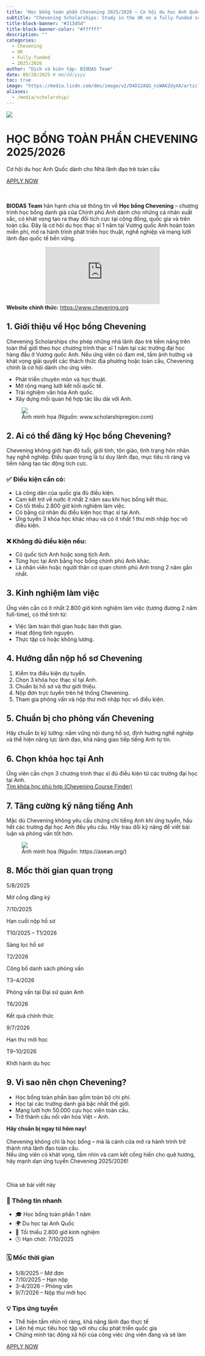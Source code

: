 ```yaml
---
title: "Học bổng toàn phần Chevening 2025/2026 – Cơ hội du học Anh Quốc dành cho Nhà lãnh đạo trẻ toàn cầu"
subtitle: "Chevening Scholarships: Study in the UK on a fully-funded scholarship with Chevening"
title-block-banner: "#313d5d"
title-block-banner-color: "#ffffff"
description: ""
categories:
  - Chevening
  - UK
  - Fully-funded
  - 2025/2026
author: "Dịch và biên tập: BIODAS Team"
date: 08/20/2025 # mm/dd/yyyy
toc: true
image: "https://media.licdn.com/dms/image/v2/D4D12AQG_niWAKZdyXA/article-cover_image-shrink_720_1280/article-cover_image-shrink_720_1280/0/1728640151097?e=2147483647&v=beta&t=I_Wj6WoF1NgpKq606-nJxFPrU4rYu969GZ1j617uWW8"
aliases: 
  - /media/scholarship/
---
```


![](https://alt.edu.vn/wp-content/uploads/2023/11/alt-feature-Chevening-Scholarship-1.jpg){fig-align="center" class="img-cover"}



```{=html}
<!-- Gắn file CSS -->
<link rel="stylesheet" href="section-scholarship-template.css">

<!-- Font Awesome CDN (hiển thị icon mạng xã hội) -->
<link rel="stylesheet" href="https://cdnjs.cloudflare.com/ajax/libs/font-awesome/6.5.0/css/all.min.css">


<body class="section-scholarship-template">

  <!-- ===== HERO ===== -->
  <div class="hero-banner">
    <div class="hero-content">
      <h1>HỌC BỔNG TOÀN PHẦN CHEVENING 2025/2026</h1>
      <p class="hero-subtitle">Cơ hội du học Anh Quốc dành cho Nhà lãnh đạo trẻ toàn cầu</p>
      <a href="https://www.chevening.org/apply" target="_blank" class="apply-button">APPLY NOW</a>
    </div>
  </div>

  <!-- ===== CONTENT ===== -->
  <div class="layout">
    <div class="main-content">
      <br><br>
      <p><strong>BIODAS Team</strong> hân hạnh chia sẻ thông tin về <strong>Học bổng Chevening</strong> – chương trình học bổng danh giá của Chính phủ Anh dành cho những cá nhân xuất sắc, có khát vọng tạo ra thay đổi tích cực tại cộng đồng, quốc gia và trên toàn cầu. Đây là cơ hội du học thạc sĩ 1 năm tại Vương quốc Anh hoàn toàn miễn phí, mở ra hành trình phát triển học thuật, nghề nghiệp và mạng lưới lãnh đạo quốc tế bền vững.</p>

      <div style="text-align:center;">
        <iframe 
          src="https://www.youtube.com/embed/hHDTKvt4yIY?si=7aA_ddT_g6sWoywN"
          title="YouTube video player"
          style="width:auto; height:auto; aspect-ratio:16/9; border:0;"
          allow="accelerometer; autoplay; clipboard-write; encrypted-media; gyroscope; picture-in-picture; web-share"
          referrerpolicy="strict-origin-when-cross-origin"
          allowfullscreen>
        </iframe>
      </div>
      
      <strong>Website chính thức:</strong> <a href="https://www.chevening.org" target="_blank">https://www.chevening.org</a></p>

      <h2>1. Giới thiệu về Học bổng Chevening</h2>
      <p>Chevening Scholarships cho phép những nhà lãnh đạo trẻ tiềm năng trên toàn thế giới theo học chương trình thạc sĩ 1 năm tại các trường đại học hàng đầu ở Vương quốc Anh. Nếu ứng viên có đam mê, tầm ảnh hưởng và khát vọng giải quyết các thách thức địa phương hoặc toàn cầu, Chevening chính là cơ hội dành cho ứng viên.</p>

      <div class="highlight-box">
        <ul>
          <li>Phát triển chuyên môn và học thuật.</li>
          <li>Mở rộng mạng lưới kết nối quốc tế.</li>
          <li>Trải nghiệm văn hóa Anh quốc.</li>
          <li>Xây dựng mối quan hệ hợp tác lâu dài với Anh.</li>
        </ul>
      </div>

      <!-- Ảnh minh họa -->
      <figure>
        <div class="img-wrap">
          <img src="https://www.scholarshipregion.com/wp-content/uploads/elementor/thumbs/UK-Government-Chevening-Scholarships-qc0g3ibu1s0523zq02df7ib6anvlhihenpt574hz4w.jpg" class="img" />
        </div>
        <figcaption>
          Ảnh minh họa (Nguồn: www.scholarshipregion.com)
        </figcaption>
      </figure>

      <h2>2. Ai có thể đăng ký Học bổng Chevening?</h2>
      <p>Chevening không giới hạn độ tuổi, giới tính, tôn giáo, tình trạng hôn nhân hay nghề nghiệp. Điều quan trọng là tư duy lãnh đạo, mục tiêu rõ ràng và tiềm năng tạo tác động tích cực.</p>

      <h3>✅ Điều kiện cần có:</h3>
      <div class="highlight-box">
        <ul>
          <li>Là công dân của quốc gia đủ điều kiện.</li>
          <li>Cam kết trở về nước ít nhất 2 năm sau khi học bổng kết thúc.</li>
          <li>Có tối thiểu 2.800 giờ kinh nghiệm làm việc.</li>
          <li>Có bằng cử nhân đủ điều kiện học thạc sĩ tại Anh.</li>
          <li>Ứng tuyển 3 khóa học khác nhau và có ít nhất 1 thư mời nhập học vô điều kiện.</li>
        </ul>
      </div>

      <h3>❌ Không đủ điều kiện nếu:</h3>
      <div class="highlight-box">
        <ul>
          <li>Có quốc tịch Anh hoặc song tịch Anh.</li>
          <li>Từng học tại Anh bằng học bổng chính phủ Anh khác.</li>
          <li>Là nhân viên hoặc người thân cơ quan chính phủ Anh trong 2 năm gần nhất.</li>
        </ul>
      </div>

      <h2>3. Kinh nghiệm làm việc</h2>
      <p>Ứng viên cần có ít nhất 2.800 giờ kinh nghiệm làm việc (tương đương 2 năm full-time), có thể tính từ:</p>
      <div class="highlight-box">
        <ul>
          <li>Việc làm toàn thời gian hoặc bán thời gian.</li>
          <li>Hoạt động tình nguyện.</li>
          <li>Thực tập có hoặc không lương.</li>
        </ul>
      </div>

      <h2>4. Hướng dẫn nộp hồ sơ Chevening</h2>
      <div class="highlight-box">
        <ol>
          <li>Kiểm tra điều kiện dự tuyển.</li>
          <li>Chọn 3 khóa học thạc sĩ tại Anh.</li>
          <li>Chuẩn bị hồ sơ và thư giới thiệu.</li>
          <li>Nộp đơn trực tuyến trên hệ thống Chevening.</li>
          <li>Tham gia phỏng vấn và nộp thư mời nhập học vô điều kiện.</li>
        </ol>
      </div>

      <h2>5. Chuẩn bị cho phỏng vấn Chevening</h2>
      <p>Hãy chuẩn bị kỹ lưỡng: nắm vững nội dung hồ sơ, định hướng nghề nghiệp và thể hiện năng lực lãnh đạo, khả năng giao tiếp tiếng Anh tự tin.</p>

      <h2>6. Chọn khóa học tại Anh</h2>
      <p>Ứng viên cần chọn 3 chương trình thạc sĩ đủ điều kiện từ các trường đại học tại Anh.<br>
      <a href="https://www.chevening.org/scholarships/find-a-course/" target="_blank">Tìm khóa học phù hợp (Chevening Course Finder)</a></p>

      <h2>7. Tăng cường kỹ năng tiếng Anh</h2>
      <p>Mặc dù Chevening không yêu cầu chứng chỉ tiếng Anh khi ứng tuyển, hầu hết các trường đại học Anh đều yêu cầu. Hãy trau dồi kỹ năng để viết bài luận và phỏng vấn tốt hơn.</p>

      <!-- Ảnh minh họa -->
      <figure>
        <div class="img-wrap">
          <img src="https://asean.org/wp-content/uploads/elementor/thumbs/Chevening-pic1724738642-scaled-qt9q5iek65l9u60mnz6mswzdf7322vdce2z1lqj2iw.jpeg" class="img" />
        </div>
        <figcaption>
          Ảnh minh họa (Nguồn: https://asean.org/)
        </figcaption>
      </figure>

      <h2>8. Mốc thời gian quan trọng</h2>

      <div class="timeline-flow">
        <div class="timeline-item">
          <span class="timeline-date">5/8/2025</span>
          <p>Mở cổng đăng ký</p>
        </div>
        <div class="timeline-item">
          <span class="timeline-date">7/10/2025</span>
          <p>Hạn cuối nộp hồ sơ</p>
        </div>
        <div class="timeline-item">
          <span class="timeline-date">T10/2025 – T1/2026</span>
          <p>Sàng lọc hồ sơ</p>
        </div>
        <div class="timeline-item">
          <span class="timeline-date">T2/2026</span>
          <p>Công bố danh sách phỏng vấn</p>
        </div>
        <div class="timeline-item">
          <span class="timeline-date">T3–4/2026</span>
          <p>Phỏng vấn tại Đại sứ quán Anh</p>
        </div>
        <div class="timeline-item">
          <span class="timeline-date">T6/2026</span>
          <p>Kết quả chính thức</p>
        </div>
        <div class="timeline-item">
          <span class="timeline-date">9/7/2026</span>
          <p>Hạn thư mời học</p>
        </div>
        <div class="timeline-item">
          <span class="timeline-date">T9–10/2026</span>
          <p>Khởi hành du học</p>
        </div>
      </div>

      <h2>9. Vì sao nên chọn Chevening?</h2>
      <div class="highlight-box">
        <ul>
          <li>Học bổng toàn phần bao gồm toàn bộ chi phí.</li>
          <li>Học tại các trường danh giá bậc nhất thế giới.</li>
          <li>Mạng lưới hơn 50.000 cựu học viên toàn cầu.</li>
          <li>Trở thành cầu nối văn hóa Việt – Anh.</li>
        </ul>
      </div>

      <div class="final-note">
        <p><strong>Hãy chuẩn bị ngay từ hôm nay!</strong><br><br>
        Chevening không chỉ là học bổng – mà là cánh cửa mở ra hành trình trở thành nhà lãnh đạo toàn cầu.<br>
        Nếu ứng viên có khát vọng, tầm nhìn và cam kết cống hiến cho quê hương, hãy mạnh dạn ứng tuyển Chevening 2025/2026!</p>
      </div>
    
      <br>
      <!-- SOCIAL SHARE -->
      <div class="social-section">
        <p class="share-note">Chia sẻ bài viết này</p>
        <div class="social-share">
          <a href="https://www.facebook.com/sharer/sharer.php?u=https://www.biodas.net/media/scholarship/250820-chevening.html/" class="fb" title="Chia sẻ trên Facebook"><i class="fab fa-facebook-f"></i></a>
          <a href="https://twitter.com/intent/tweet?status=https://www.biodas.net/media/scholarship/250820-chevening.html/" class="x" title="Chia sẻ trên X / Twitter"><i class="fab fa-x-twitter"></i></a>
          <a href="https://www.linkedin.com/shareArticle?mini=true&url=https://biodas.net/media/scholarship/250820-chevening.html/" class="in" title="Chia sẻ trên LinkedIn"><i class="fab fa-linkedin-in"></i></a>
        </div>
      </div>

    </div>

    <!-- SIDEBAR -->
    <aside class="sidebar">
      <div class="quick-info">
        <h3>📘 Thông tin nhanh</h3>
        <ul>
          <li>🎓 Học bổng toàn phần 1 năm</li>
          <li>🌍 Du học tại Anh Quốc</li>
          <li>💼 Tối thiểu 2.800 giờ kinh nghiệm</li>
          <li>🕓 Hạn chót: 7/10/2025</li>
        </ul>
      </div>

      <div class="quick-info">
        <h3>🗓️ Mốc thời gian</h3>
        <ul>
          <li>5/8/2025 – Mở đơn</li>
          <li>7/10/2025 – Hạn nộp</li>
          <li>3–4/2026 – Phỏng vấn</li>
          <li>9/7/2026 – Nộp thư mời học</li>
        </ul>
      </div>

      <div class="quick-info">
        <h3>💡 Tips ứng tuyển</h3>
        <ul>
          <li>Thể hiện tầm nhìn rõ ràng, khả năng lãnh đạo thực tế</li>
          <li>Liên hệ mục tiêu học tập với nhu cầu phát triển quốc gia</li>
          <li>Chứng minh tác động xã hội của công việc ứng viên đang và sẽ làm</li>
        </ul>
      </div>

      <a class="apply-button" href="https://www.chevening.org/apply" target="_blank">APPLY NOW</a>
    </aside>
  </div>

</body>

<!-- JS SCRIPT -->
<script src="section-scholarship-template.js"></script>


```
